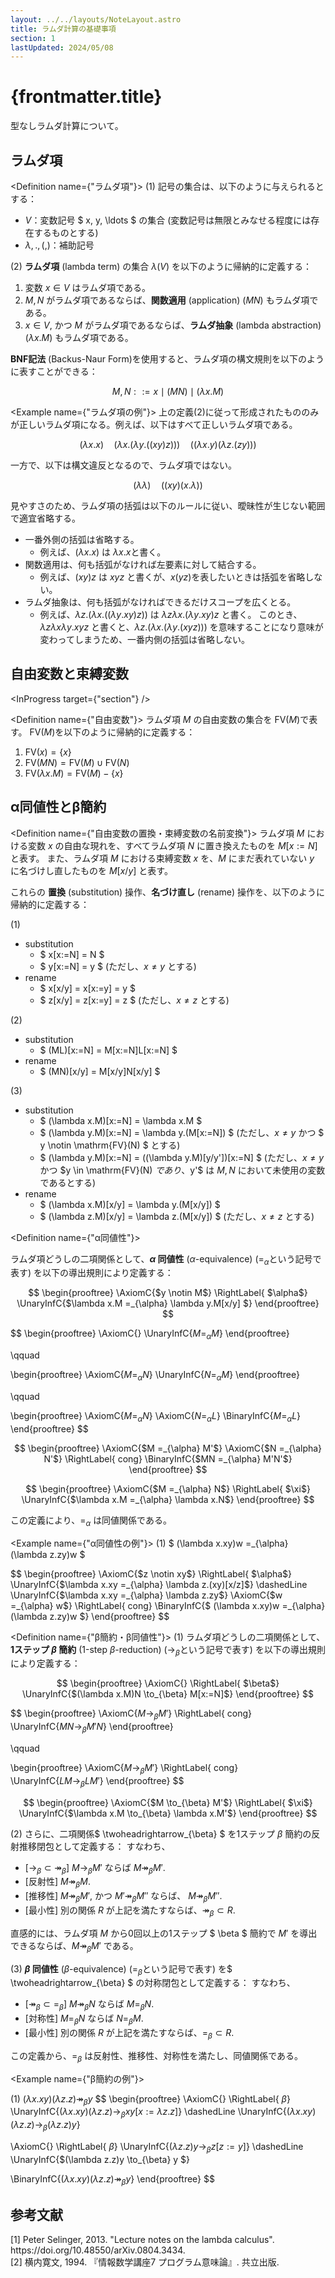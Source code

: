 ```yaml
---
layout: ../../layouts/NoteLayout.astro
title: ラムダ計算の基礎事項
section: 1
lastUpdated: 2024/05/08
---
```


# {frontmatter.title}

<MainColorDivider />

型なしラムダ計算について。

## ラムダ項

<Definition name={"ラムダ項"}>
(1) 記号の集合は、以下のように与えられるとする：

- $V$：変数記号 $ x, y, \ldots $ の集合 (変数記号は無限とみなせる程度には存在するものとする)
- $\lambda, ., (, )$：補助記号

(2) **ラムダ項** (lambda term) の集合 $\lambda(V)$ を以下のように帰納的に定義する：

1. 変数 $x \in V$ はラムダ項である。
1. $M, N$ がラムダ項であるならば、**関数適用** (application) $(MN)$ もラムダ項である。
1. $x \in V$, かつ $M$ がラムダ項であるならば、**ラムダ抽象** (lambda abstraction) $(\lambda x.M)$ もラムダ項である。

**BNF記法** (Backus-Naur Form)を使用すると、ラムダ項の構文規則を以下のように表すことができる：

$$
M, N ::= x \mid (MN) \mid (\lambda x.M)
$$
</Definition>

<Example name={"ラムダ項の例"}>
<ExampleContent client:load>
上の定義(2)に従って形成されたもののみが正しいラムダ項になる。例えば、以下はすべて正しいラムダ項である。

$$
(\lambda x.x) \quad (\lambda x.(\lambda y.((xy)z))) \quad ((\lambda x.y)(\lambda z.(zy)))
$$

一方で、以下は構文違反となるので、ラムダ項ではない。

$$
(\lambda \lambda) \quad ((xy)(x. \lambda))
$$
</ExampleContent>
</Example>

見やすさのため、ラムダ項の括弧は以下のルールに従い、曖昧性が生じない範囲で適宜省略する。

- 一番外側の括弧は省略する。
  - 例えば、$(\lambda x.x)$ は $\lambda x.x$と書く。
- 関数適用は、何も括弧がなければ左要素に対して結合する。
  - 例えば、$(xy)z$ は $xyz$ と書くが、$x(yz)$を表したいときは括弧を省略しない。
- ラムダ抽象は、何も括弧がなければできるだけスコープを広くとる。
  - 例えば、$\lambda z.(\lambda x.((\lambda y.xy)z))$ は $\lambda z \lambda x.(\lambda y.xy)z$ と書く。
このとき、$\lambda z \lambda x \lambda y.xyz$ と書くと、$\lambda z.(\lambda x.(\lambda y.(xyz)))$ を意味することになり意味が変わってしまうため、一番内側の括弧は省略しない。

## 自由変数と束縛変数

<InProgress target={"section"} />

<Definition name={"自由変数"}>
ラムダ項 $M$ の自由変数の集合を $\mathrm{FV}(M)$で表す。
$\mathrm{FV}(M)$を以下のように帰納的に定義する：

1. $\mathrm{FV}(x) = \{ x \}$
1. $\mathrm{FV}(MN) = \mathrm{FV}(M) \cup \mathrm{FV}(N)$
1. $\mathrm{FV}(\lambda x.M) = \mathrm{FV}(M) - \{ x \}$
</Definition>

## α同値性とβ簡約

<Definition name={"自由変数の置換・束縛変数の名前変換"}>
ラムダ項 $M$ における変数 $x$ の自由な現れを、すべてラムダ項 $N$ に置き換えたものを $M[x:=N]$ と表す。
また、ラムダ項 $M$ における束縛変数 $x$ を、$M$ にまだ表れていない $y$ に名づけし直したものを $M[x/y]$ と表す。

これらの **置換** (substitution) 操作、**名づけ直し** (rename) 操作を、以下のように帰納的に定義する：

(1)
- substitution
  - $ x[x:=N] = N $
  - $ y[x:=N] = y $ (ただし、$x \neq y$ とする)
- rename
  - $ x[x/y] = x[x:=y] = y $
  - $ z[x/y] = z[x:=y] = z $ (ただし、$x \neq z$ とする)

(2)
- substitution
  - $ (ML)[x:=N] = M[x:=N]L[x:=N] $
- rename
  - $ (MN)[x/y] = M[x/y]N[x/y] $

(3)
- substitution
  - $ (\lambda x.M)[x:=N] = \lambda x.M $
  - $ (\lambda y.M)[x:=N] = \lambda y.(M[x:=N]) $ (ただし、$x \neq y$ かつ $ y \notin \mathrm{FV}(N) $ とする)
  - $ (\lambda y.M)[x:=N] = ((\lambda y.M)[y/y'])[x:=N] $ (ただし、$x \neq y$ かつ $y \in \mathrm{FV}(N) $であり、$y'$ は $M, N$ において未使用の変数であるとする)
- rename
  - $ (\lambda x.M)[x/y] = \lambda y.(M[x/y]) $
  - $ (\lambda z.M)[x/y] = \lambda z.(M[x/y]) $ (ただし、$x \neq z$ とする)
</Definition>

<Definition name={"α同値性"}>

ラムダ項どうしの二項関係として、**$\alpha$ 同値性** ($\alpha$-equivalence) ($=_{\alpha}$という記号で表す) を以下の導出規則により定義する：

$$
\begin{prooftree}
  \AxiomC{$y \notin M$}
  \RightLabel{ $\alpha$}
  \UnaryInfC{$\lambda x.M =_{\alpha} \lambda y.M[x/y] $}
\end{prooftree}
$$

$$
\begin{prooftree}
  \AxiomC{}
  \UnaryInfC{$M =_{\alpha} M$}
\end{prooftree}

\qquad

\begin{prooftree}
  \AxiomC{$M =_{\alpha} N$}
  \UnaryInfC{$N =_{\alpha} M$}
\end{prooftree}

\qquad

\begin{prooftree}
  \AxiomC{$M =_{\alpha} N$}
  \AxiomC{$N =_{\alpha} L$}
  \BinaryInfC{$M =_{\alpha} L$}
\end{prooftree}
$$

$$
\begin{prooftree}
  \AxiomC{$M =_{\alpha} M'$}
  \AxiomC{$N =_{\alpha} N'$}
  \RightLabel{ cong}
  \BinaryInfC{$MN =_{\alpha} M'N'$}
\end{prooftree}
$$

$$
\begin{prooftree}
  \AxiomC{$M =_{\alpha} N$}
  \RightLabel{ $\xi$}
  \UnaryInfC{$\lambda x.M =_{\alpha} \lambda x.N$}
\end{prooftree}
$$

この定義により、$=_{\alpha}$ は同値関係である。
</Definition>

<Example name={"α同値性の例"}>
<ExampleContent client:load>
(1) $ (\lambda x.xy)w =_{\alpha} (\lambda z.zy)w $

<Proof client:load>
$$
\begin{prooftree}
  \AxiomC{$z \notin xy$}
  \RightLabel{ $\alpha$}
  \UnaryInfC{$\lambda x.xy =_{\alpha} \lambda z.(xy)[x/z]$}
  \dashedLine
  \UnaryInfC{$\lambda x.xy =_{\alpha} \lambda z.zy$}
  \AxiomC{$w =_{\alpha} w$}
  \RightLabel{ cong}
  \BinaryInfC{$ (\lambda x.xy)w =_{\alpha} (\lambda z.zy)w $}
\end{prooftree}
$$
</Proof>

</ExampleContent>
</Example>

<Definition name={"β簡約・β同値性"}>
(1) ラムダ項どうしの二項関係として、**1ステップ $\beta$ 簡約** (1-step $\beta$-reduction) ($\to_{\beta}$という記号で表す) を以下の導出規則により定義する：

$$
\begin{prooftree}
  \AxiomC{}
  \RightLabel{ $\beta$}
  \UnaryInfC{$(\lambda x.M)N \to_{\beta} M[x:=N]$}
\end{prooftree}
$$

$$
\begin{prooftree}
  \AxiomC{$M \to_{\beta} M'$}
  \RightLabel{ cong}
  \UnaryInfC{$MN \to_{\beta} M'N$}
\end{prooftree}

\qquad

\begin{prooftree}
  \AxiomC{$M \to_{\beta} M'$}
  \RightLabel{ cong}
  \UnaryInfC{$LM \to_{\beta} LM'$}
\end{prooftree}
$$

$$
\begin{prooftree}
  \AxiomC{$M \to_{\beta} M'$}
  \RightLabel{ $\xi$}
  \UnaryInfC{$\lambda x.M \to_{\beta} \lambda x.M'$}
\end{prooftree}
$$

(2) さらに、二項関係$ \twoheadrightarrow_{\beta} $ を1ステップ $\beta$ 簡約の反射推移閉包として定義する：
すなわち、
- [$\to_{\beta} \subset \twoheadrightarrow_{\beta}$] $M \to_{\beta} M'$ ならば $M \twoheadrightarrow_{\beta} M'$.
- [反射性] $M \twoheadrightarrow_{\beta} M$.
- [推移性] $M \twoheadrightarrow_{\beta} M'$, かつ $M' \twoheadrightarrow_{\beta} M''$ ならば、 $M \twoheadrightarrow_{\beta} M''$.
- [最小性] 別の関係 $R$ が上記を満たすならば、$\twoheadrightarrow_{\beta} \subset R$.

直感的には、ラムダ項 $M$ から0回以上の1ステップ $ \beta $ 簡約で $M'$ を導出できるならば、$M \twoheadrightarrow_{\beta} M'$ である。

(3) **$\beta$ 同値性** ($\beta$-equivalence) ($=_{\beta}$という記号で表す) を$ \twoheadrightarrow_{\beta} $ の対称閉包として定義する：
すなわち、
- [$\twoheadrightarrow_{\beta} \subset =_{\beta}$] $M \twoheadrightarrow_{\beta} N$ ならば $M =_{\beta} N$.
- [対称性] $M =_{\beta} N$ ならば $N =_{\beta} M$.
- [最小性] 別の関係 $R$ が上記を満たすならば、$=_{\beta} \subset R$.

この定義から、$=_{\beta}$ は反射性、推移性、対称性を満たし、同値関係である。
</Definition>

<Example name={"β簡約の例"}>
<ExampleContent client:load>

(1) $(\lambda x.xy)(\lambda z.z) \twoheadrightarrow_{\beta} y$
<Proof client:load>
$$
\begin{prooftree}
  \AxiomC{}
  \RightLabel{ $\beta$}
  \UnaryInfC{$(\lambda x.xy)(\lambda z.z) \to_{\beta} xy[x:=\lambda z.z]$}
  \dashedLine
  \UnaryInfC{$(\lambda x.xy)(\lambda z.z) \to_{\beta} (\lambda z.z)y$}

  \AxiomC{}
  \RightLabel{ $\beta$}
  \UnaryInfC{$(\lambda z.z)y \to_{\beta} z[z:=y]$}
  \dashedLine
  \UnaryInfC{$(\lambda z.z)y \to_{\beta} y $}

  \BinaryInfC{$(\lambda x.xy)(\lambda z.z) \twoheadrightarrow_{\beta} y$}
\end{prooftree}
$$
</Proof>


</ExampleContent>
</Example>

## 参考文献
<References>
[1] Peter Selinger, 2013. "Lecture notes on the lambda calculus". https://doi.org/10.48550/arXiv.0804.3434. <br />
[2] 横内寛文, 1994. 『情報数学講座7 プログラム意味論』. 共立出版.
</References>
